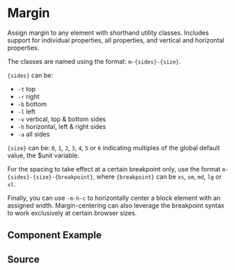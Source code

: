 
# Margin

Assign margin to any element with shorthand utility classes. Includes support for individual properties, all properties, and vertical and horizontal properties.

The classes are named using the format: `m-{sides}-{size}`.

`{sides}` can be:

-   `-t` top
-   `-r` right
-   `-b` bottom
-   `-l` left
-   `-v` vertical, top & bottom sides
-   `-h` horizontal, left & right sides
-   `-a` all sides

`{size}` can be:
`0`, `1`, `2`, `3`, `4`, `5` or `6` indicating multiples of the global default value, the $unit variable.

For the spacing to take effect at a certain breakpoint only, use the format `m-{sides}-{size}-{breakpoint}`, where `{breakpoint}` can be `xs`, `sm`, `md`, `lg` or `xl`.

Finally, you can use `-m-h-c` to horizontally center a block element with an assigned width. Margin-centering can also leverage the breakpoint syntax to work exclusively at certain browser sizes.

## Component Example

<Story id="utilities-margin--default" />

## Source

<Source id="utilities-margin--default" />
